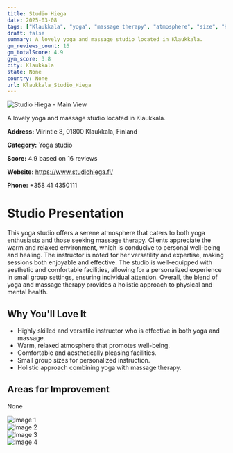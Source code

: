 ```yaml
---
title: Studio Hiega
date: 2025-03-08
tags: ["Klaukkala", "yoga", "massage therapy", "atmosphere", "size", "Klaukkala"]  
draft: false
summary: A lovely yoga and massage studio located in Klaukkala.
gm_reviews_count: 16
gm_totalScore: 4.9
gym_score: 3.8
city: Klaukkala
state: None
country: None
url: Klaukkala_Studio_Hiega
---
```


<div className="aspect-[16/9] relative my-8">
  <img 
    src="https://lh5.googleusercontent.com/p/AF1QipOYilzSkmONSi0C8oTYRYMWLztgpoyqSaMyusjN=w1920-h1080-k-no"
    alt="Studio Hiega - Main View"
    className="object-cover absolute inset-0 w-full h-full rounded-lg"
  />
</div>

A lovely yoga and massage studio located in Klaukkala.

**Address:** Viirintie 8, 01800 Klaukkala, Finland

**Category:** Yoga studio

**Score:** 4.9 based on 16 reviews

**Website:** https://www.studiohiega.fi/

**Phone:** +358 41 4350111

# Studio Presentation

This yoga studio offers a serene atmosphere that caters to both yoga enthusiasts and those seeking massage therapy. Clients appreciate the warm and relaxed environment, which is conducive to personal well-being and healing. The instructor is noted for her versatility and expertise, making sessions both enjoyable and effective. The studio is well-equipped with aesthetic and comfortable facilities, allowing for a personalized experience in small group settings, ensuring individual attention. Overall, the blend of yoga and massage therapy provides a holistic approach to physical and mental health.



## Why You'll Love It

- Highly skilled and versatile instructor who is effective in both yoga and massage.
- Warm, relaxed atmosphere that promotes well-being.
- Comfortable and aesthetically pleasing facilities.
- Small group sizes for personalized instruction.
- Holistic approach combining yoga with massage therapy.

## Areas for Improvement

None

<div className="grid grid-cols-1 xl:grid-cols-2 gap-4 my-8">
<div className="aspect-[4/3] relative"><img src="https://lh5.googleusercontent.com/p/AF1QipM3qb3h12YISPZ5_L1wN4UtsCKoKyoYJKSEwfRQ=w1920-h1080-k-no" alt="Image 1" className="object-cover absolute inset-0 w-full h-full rounded-lg" /></div>
<div className="aspect-[4/3] relative"><img src="https://lh5.googleusercontent.com/p/AF1QipMSEeKxtCqeDDIjD_jt_bBnpUKMIyeSR6eO6YWX=w1920-h1080-k-no" alt="Image 2" className="object-cover absolute inset-0 w-full h-full rounded-lg" /></div>
<div className="aspect-[4/3] relative"><img src="https://lh5.googleusercontent.com/p/AF1QipPyMTne82Q0owNFfqS3Yg_66_s4kKP3S3T_NgIy=w1920-h1080-k-no" alt="Image 3" className="object-cover absolute inset-0 w-full h-full rounded-lg" /></div>
<div className="aspect-[4/3] relative"><img src="https://streetviewpixels-pa.googleapis.com/v1/thumbnail?panoid=EiPRTO3fuLRG4WTy2qO7tw&cb_client=maps_sv.tactile.gps&w=203&h=100&yaw=82.18605&pitch=0&thumbfov=100" alt="Image 4" className="object-cover absolute inset-0 w-full h-full rounded-lg" /></div>
</div>